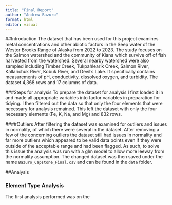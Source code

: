 ```yaml
---
title: "Final Report"
author: "Andrew Bazuro"
format: html
editor: visual
---
```


##Introduction
The dataset that has been used for this project examines metal concentrations and other abiotic factors in the Seep water of the Wester Brooks Range of Alaska from 2022 to 2023. The study focuses on the Salmon watershed and the community of Kiana which survive off of fish harvested from the watershed. Several nearby watershed were also sampled including Timber Creek, Tukpahlearik Creek, Salmon River, Kallarichuk River, Kobuk River, and Devil's Lake. It specifically contains measurements of pH, conductivity, dissolved oxygen, and turbidity. The dataset 4,368 rows and 17 columns of data.

###Steps for analysis
To prepare the dataset for analysis I first loaded it in and made all appropriate variables into factor variables in preparation for tidying. I then filtered out the data so that only the four elements that were necessary for analysis remained. This left the dataset with only the four necessary elements (Fe, K, Na, and Mg) and 832 rows. 

####Outliers
After filtering the dataset was examined for outliers and issues in normality, of which there were several in the dataset. After removing a few of the concerning outliers the dataset still had issues in normality and far more outliers which appeared to be valid data points even if they were outside of the acceptable range and had been flagged. As such, to solve this issue the analysis was run with a glm model to allow more leeway from the normality assumption. The changed dataset was then saved under the name `Bazuro_Capstone_Final.csv` and can be found in the `data` folder.

##Analysis

### Element Type Analysis
The first analysis performed was on the